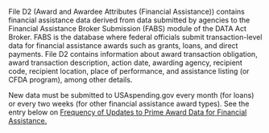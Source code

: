 
File D2 (Award and Awardee Attributes (Financial Assistance))
contains financial assistance data derived from data submitted by
agencies to the Financial Assistance Broker Submission (FABS) module
of the DATA Act Broker. FABS is the database where federal officials
submit transaction-level data for financial assistance awards such
as grants, loans, and direct payments. File D2 contains information
about award transaction obligation, award transaction description,
action date, awarding agency, recipient code, recipient location,
place of performance, and assistance listing (or CFDA program), 
among other details.

New data must be submitted to USAspending.gov every month (for loans) or every two weeks (for other financial assistance award types). See the entry below on [Frequency of Updates to Prime Award Data for Financial Assistance.](https://fsgov-my.sharepoint.com/personal/andrew_ly_fiscal_treasury_gov/Documents/Link%20to%20entry%20below)
